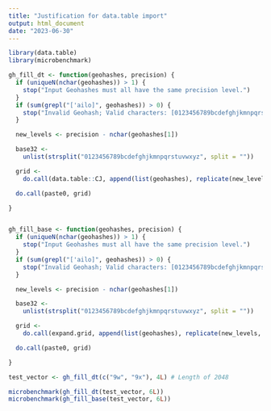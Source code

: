 ```yaml
---
title: "Justification for data.table import"
output: html_document
date: "2023-06-30"
---
```


```r
library(data.table)
library(microbenchmark)

gh_fill_dt <- function(geohashes, precision) {
  if (uniqueN(nchar(geohashes)) > 1) {
    stop("Input Geohashes must all have the same precision level.")
  }
  if (sum(grepl("['ailo]", geohashes)) > 0) {
    stop("Invalid Geohash; Valid characters: [0123456789bcdefghjkmnpqrstuvwxyz]")
  }

  new_levels <- precision - nchar(geohashes[1])

  base32 <-
    unlist(strsplit("0123456789bcdefghjkmnpqrstuvwxyz", split = ""))

  grid <-
    do.call(data.table::CJ, append(list(geohashes), replicate(new_levels, base32, FALSE)))

  do.call(paste0, grid)

}


gh_fill_base <- function(geohashes, precision) {
  if (uniqueN(nchar(geohashes)) > 1) {
    stop("Input Geohashes must all have the same precision level.")
  }
  if (sum(grepl("['ailo]", geohashes)) > 0) {
    stop("Invalid Geohash; Valid characters: [0123456789bcdefghjkmnpqrstuvwxyz]")
  }

  new_levels <- precision - nchar(geohashes[1])

  base32 <-
    unlist(strsplit("0123456789bcdefghjkmnpqrstuvwxyz", split = ""))

  grid <-
    do.call(expand.grid, append(list(geohashes), replicate(new_levels, base32, FALSE)))

  do.call(paste0, grid)

}
```



```r
test_vector <- gh_fill_dt(c("9w", "9x"), 4L) # Length of 2048
```

```r
microbenchmark(gh_fill_dt(test_vector, 6L))
microbenchmark(gh_fill_base(test_vector, 6L))


```

